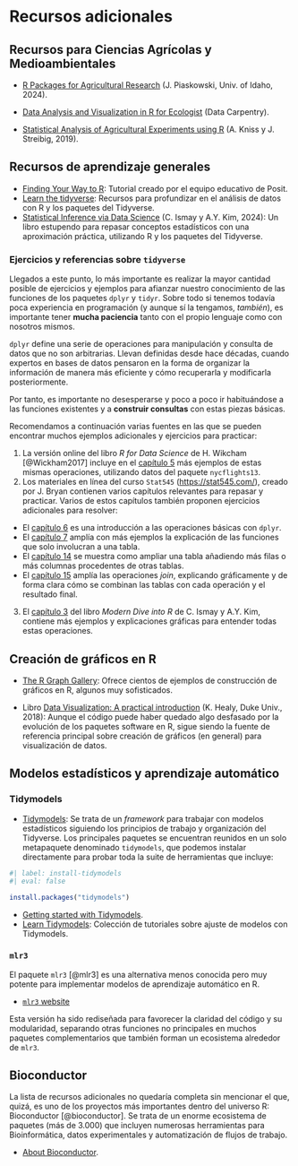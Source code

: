 # Recursos adicionales {#sec-add-resources}

## Recursos para Ciencias Agrícolas y Medioambientales

- [R Packages for Agricultural Research](https://agstats.io/post/keeping-up-with-r/) (J. Piaskowski, Univ. of Idaho, 2024).

- [Data Analysis and Visualization in R for Ecologist](https://datacarpentry.org/R-ecology-lesson/) (Data Carpentry).

- [Statistical Analysis of Agricultural Experiments using R](https://rstats4ag.org/) (A. Kniss y J. Streibig, 2019).

## Recursos de aprendizaje generales

- [Finding Your Way to R](https://education.rstudio.com/learn/): Tutorial creado por el equipo educativo de Posit.
- [Learn the tidyverse](https://www.tidyverse.org/learn/): Recursos para profundizar en el análisis de datos con R y
los paquetes del Tidyverse.
- [Statistical Inference via Data Science](https://moderndive.com/) (C. Ismay y  A.Y. Kim, 2024): Un libro estupendo
para repasar conceptos estadísticos con una aproximación práctica, utilizando R y los paquetes del Tidyverse.


### Ejercicios y referencias sobre `tidyverse`

Llegados a este punto, lo más importante es realizar la mayor cantidad posible
de ejercicios y ejemplos para afianzar nuestro conocimiento de las funciones de los paquetes
`dplyr` y `tidyr`. Sobre todo si tenemos todavía poca experiencia en
programación (y aunque sí la tengamos, *también*), es importante tener **mucha
paciencia** tanto con el propio lenguaje como con nosotros mismos.

`dplyr` define una serie de operaciones para manipulación y consulta de datos que
no son arbitrarias. Llevan definidas desde hace décadas, cuando expertos en bases
de datos pensaron en la forma de organizar la información de manera más eficiente
y cómo recuperarla y modificarla posteriormente.

Por tanto, es importante no desesperarse y poco a poco ir habituándose a las
funciones existentes y a **construir consultas** con estas piezas básicas.

Recomendamos a continuación varias fuentes en las que se pueden encontrar muchos
ejemplos adicionales y ejercicios para practicar:

1. La versión online del libro *R for Data Science* de H. Wikcham [@Wickham2017]
incluye en el [capítulo 5](https://r4ds.had.co.nz/transform.html) más ejemplos
de estas mismas operaciones, utilizando datos del paquete `nycflights13`.
2. Los materiales en línea del curso `Stat545` (<https://stat545.com/>), 
creado por J. Bryan contienen varios capítulos relevantes para repasar
y practicar. Varios de estos capítulos también proponen ejercicios
adicionales para resolver:

  * El [capítulo 6](https://stat545.com/dplyr-intro.html) es una introducción a las
  operaciones básicas con `dplyr`.
  * El [capítulo 7](https://stat545.com/dplyr-single.html) amplía con más 
  ejemplos la explicación de las funciones que solo involucran a una tabla.
  * El [capítulo 14](https://stat545.com/multiple-tibbles.html) se muestra como
  ampliar una tabla añadiendo más filas o más columnas procedentes de otras
  tablas.
  * El [capítulo 15](https://stat545.com/join-cheatsheet.html) amplía 
  las operaciones *join*, explicando gráficamente y de forma clara cómo
  se combinan las tablas con cada operación y el resultado final.

3. El [capítulo 3](https://moderndive.com/3-wrangling.html) del 
libro *Modern Dive into R* de C. Ismay y A.Y. Kim, contiene más ejemplos y
explicaciones gráficas para entender todas estas operaciones.



## Creación de gráficos en R 

- [The R Graph Gallery](https://r-graph-gallery.com/): Ofrece cientos de ejemplos de construcción
de gráficos en R, algunos muy sofisticados.

- Libro [Data Visualization: A practical introduction](https://socviz.co/) (K. Healy, Duke Univ., 2018): Aunque el código
puede haber quedado algo desfasado por la evolución de los paquetes software en R, sigue siendo la fuente
de referencia principal sobre creación de gráficos (en general) para visualización de datos.

## Modelos estadísticos y aprendizaje automático

### Tidymodels

- [Tidymodels](https://www.tidymodels.org/): Se trata de un *framework* para trabajar con
modelos estadísticos siguiendo los principios de trabajo y organización del Tidyverse.
Los principales paquetes se encuentran reunidos en un solo metapaquete denominado `tidymodels`,
que podemos instalar directamente para probar toda la suite de herramientas que incluye:

```r
#| label: install-tidymodels
#| eval: false

install.packages("tidymodels")
```

- [Getting started with Tidymodels](https://www.tidymodels.org/start/).
- [Learn Tidymodels](https://www.tidymodels.org/learn/): Colección de tutoriales sobre ajuste de
modelos con Tidymodels.

### `mlr3`

El paquete `mlr3` [@mlr3] es una alternativa menos conocida pero muy potente para
implementar modelos de aprendizaje automático en R.

- [`mlr3` website](https://mlr3.mlr-org.com/)

Esta versión ha sido rediseñada para favorecer la claridad del código y su modularidad,
separando otras funciones no principales en muchos paquetes complementarios que también
forman un ecosistema alrededor de `mlr3`.

## Bioconductor

La lista de recursos adicionales no quedaría completa sin mencionar el que, quizá, es uno
de los proyectos más importantes dentro del universo R: Bioconductor [@bioconductor]. Se trata de
un enorme ecosistema de paquetes (más de 3.000) que incluyen numerosas herramientas para
Bioinformática, datos experimentales y automatización de flujos de trabajo.

- [About Bioconductor](https://www.bioconductor.org/about/).